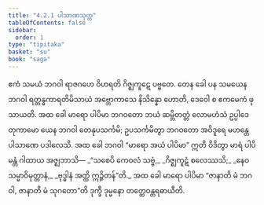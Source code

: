 ```yaml
---
title: "4.2.1 ပါသာဏသုတ္တ"
tableOfContents: false
sidebar:
  order: 1
type: "tipitaka"
basket: "su"
book: "saga"
---
```



<DynamicBreadcrumb />

<Division number="147" book="saga">

<Paragraph number="823" book="saga">
ဧကံ သမယံ ဘဂဝါ ရာဇဂဟေ ဝိဟရတိ ဂိဇ္ဈကူဋေ ပဗ္ဗတေ. တေန ခေါ ပန သမယေန ဘဂဝါ ရတ္တန္ဓကာရတိမိသာယံ အဗ္ဘောကာသေ နိသိန္နော ဟောတိ, ဒေဝေါ စ ဧကမေကံ ဖုသာယတိ. အထ ခေါ မာရော ပါပိမာ ဘဂဝတော ဘယံ ဆမ္ဘိတတ္တံ လောမဟံသံ ဥပ္ပါဒေတုကာမော ယေန ဘဂဝါ တေနုပသင်္ကမိ; ဥပသင်္ကမိတွာ ဘဂဝတော အဝိဒူရေ မဟန္တေ ပါသာဏေ ပဒါလေသိ.
</Paragraph>

<Paragraph number="824" book="saga">
အထ ခေါ ဘဂဝါ “မာရော အယံ ပါပိမာ” ဣတိ ဝိဒိတွာ မာရံ ပါပိမန္တံ ဂါထာယ အဇ္ဈဘာသိ—
</Paragraph>

<Paragraph number="825" type="verses" book="saga">
_“သစေပိ ကေဝလံ သဗ္ဗံ,_  
_ဂိဇ္ဈကူဋံ စလေဿသိ;_  
_နေဝ သမ္မာဝိမုတ္တာနံ,_  
_ဗုဒ္ဓါနံ အတ္ထိ ဣဉ္ဇိတန်”တိ._  

</Paragraph>

<Paragraph number="826" book="saga">
အထ ခေါ မာရော ပါပိမာ “ဇာနာတိ မံ ဘဂဝါ, ဇာနာတိ မံ သုဂတော”တိ ဒုက္ခီ ဒုမ္မနော တတ္ထေဝန္တရဓာယီတိ.
</Paragraph>
</Division>
